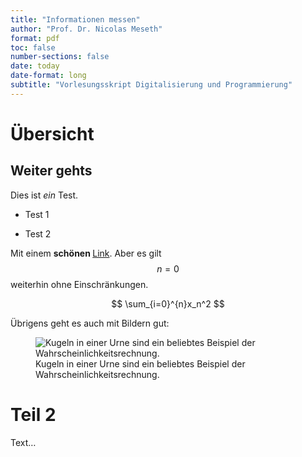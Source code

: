 ```yaml
---
title: "Informationen messen"
author: "Prof. Dr. Nicolas Meseth"
format: pdf
toc: false
number-sections: false
date: today
date-format: long
subtitle: "Vorlesungsskript Digitalisierung und Programmierung"
---
```


# Übersicht

## Weiter gehts

Dies ist *ein* Test.

- Test 1

- Test 2

Mit einem **schönen **[Link](https://chatgpt.com/). Aber es gilt $$n = 0$$ weiterhin ohne Einschränkungen.

$$
\sum_{i=0}^{n}x_n^2
$$

Übrigens geht es auch mit Bildern gut:

![Kugeln in einer Urne sind ein beliebtes Beispiel der Wahrscheinlichkeitsrechnung.](https://winf-hsos.github.io/university-docs/images/information_balls_urn_1.png)

# Teil 2

Text…

